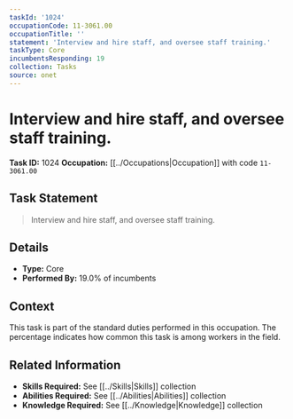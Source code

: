 ```yaml
---
taskId: '1024'
occupationCode: 11-3061.00
occupationTitle: ''
statement: 'Interview and hire staff, and oversee staff training.'
taskType: Core
incumbentsResponding: 19
collection: Tasks
source: onet
---
```

# Interview and hire staff, and oversee staff training.

**Task ID:** 1024
**Occupation:** [[../Occupations|Occupation]] with code `11-3061.00`

## Task Statement

> Interview and hire staff, and oversee staff training.

## Details

- **Type:** Core
- **Performed By:** 19.0% of incumbents

## Context

This task is part of the standard duties performed in this occupation. The percentage indicates how common this task is among workers in the field.

## Related Information

- **Skills Required:** See [[../Skills|Skills]] collection
- **Abilities Required:** See [[../Abilities|Abilities]] collection
- **Knowledge Required:** See [[../Knowledge|Knowledge]] collection
